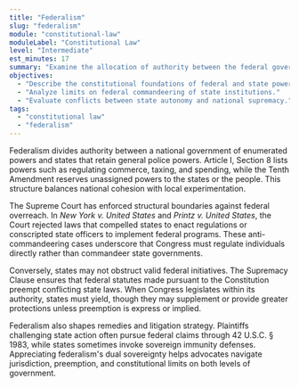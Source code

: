 ```yaml
---
title: "Federalism"
slug: "federalism"
module: "constitutional-law"
moduleLabel: "Constitutional Law"
level: "Intermediate"
est_minutes: 17
summary: "Examine the allocation of authority between the federal government and the states."
objectives:
  - "Describe the constitutional foundations of federal and state power."
  - "Analyze limits on federal commandeering of state institutions."
  - "Evaluate conflicts between state autonomy and national supremacy."
tags:
  - "constitutional law"
  - "federalism"
---
```


Federalism divides authority between a national government of enumerated powers and states that retain general police powers. Article I, Section 8 lists powers such as regulating commerce, taxing, and spending, while the Tenth Amendment reserves unassigned powers to the states or the people. This structure balances national cohesion with local experimentation.

The Supreme Court has enforced structural boundaries against federal overreach. In *New York v. United States* and *Printz v. United States*, the Court rejected laws that compelled states to enact regulations or conscripted state officers to implement federal programs. These anti-commandeering cases underscore that Congress must regulate individuals directly rather than commandeer state governments.

Conversely, states may not obstruct valid federal initiatives. The Supremacy Clause ensures that federal statutes made pursuant to the Constitution preempt conflicting state laws. When Congress legislates within its authority, states must yield, though they may supplement or provide greater protections unless preemption is express or implied.

Federalism also shapes remedies and litigation strategy. Plaintiffs challenging state action often pursue federal claims through 42 U.S.C. § 1983, while states sometimes invoke sovereign immunity defenses. Appreciating federalism's dual sovereignty helps advocates navigate jurisdiction, preemption, and constitutional limits on both levels of government.
